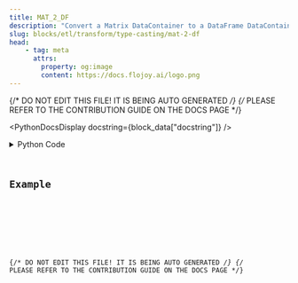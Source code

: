 ```yaml
---
title: MAT_2_DF
description: "Convert a Matrix DataContainer to a DataFrame DataContainer."
slug: blocks/etl/transform/type-casting/mat-2-df
head:
    - tag: meta
      attrs:
        property: og:image
        content: https://docs.flojoy.ai/logo.png
---
```


{/* DO NOT EDIT THIS FILE! IT IS BEING AUTO GENERATED */}
{/* PLEASE REFER TO THE CONTRIBUTION GUIDE ON THE DOCS PAGE */}


<PythonDocsDisplay docstring={block_data["docstring"]} />
<details>
<summary>Python Code</summary>



<Code code={pythonCode} lang="py" wrap theme="dracula" />

[Find this Flojoy Block on GitHub](https://github.com/flojoy-ai/blocks/blob/main/blocks/ETL/TRANSFORM/TYPE_CASTING/MAT_2_DF/MAT_2_DF.py)

</details>

## Example


<GetHelpWidget />


<AppDisplay app={app} blockName="MAT_2_DF" client:visible />


<Example />

{/* DO NOT EDIT THIS FILE! IT IS BEING AUTO GENERATED */}
{/* PLEASE REFER TO THE CONTRIBUTION GUIDE ON THE DOCS PAGE */}
